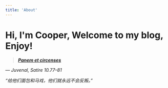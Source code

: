 ```yaml
---
title: 'About'
---
```



# Hi, I'm Cooper, Welcome to my blog, Enjoy!


<Card client:load>

> [_**Panem et circenses**_](https://en.wikipedia.org/wiki/Bread_and_circuses)
<div style={{ textAlign: 'right' }}>— <cite>Juvenal, Satire 10.77–81</cite></div>

<div style={{ textAlign: 'center' }}>

_“给他们面包和马戏，他们就永远不会反叛。”_

</div>

</Card>